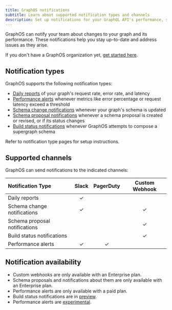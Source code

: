 ```yaml
---
title: GraphOS notifications
subtitle: Learn about supported notification types and channels
description: Set up notifications for your GraphQL API's performance, schema changes, and more. Stay updated and address issues effectively using custom alerts.
---
```


GraphOS can notify your team about changes to your graph and its performance.
These notifications help you stay up-to-date and address issues as they arise.

<Tip>

If you don't have a GraphOS organization yet, [get started here](../../quickstart/cloud/).

</Tip>

## Notification types

GraphOS supports the following notification types:

- [Daily reports](./daily-reports) of your graph's request rate, error rate, and latency
- [Performance alerts](./performance-alerts) whenever metrics like error percentage or request latency exceed a threshold
- [Schema change notifications](./schema-change-integration) whenever your graph's schema is updated
- [Schema proposal notifications](./schema-proposal-integration) whenever a schema proposal is created or revised, or if its status changes
- [Build status notifications](./build-status-notification) whenever GraphOS attempts to compose a supergraph schema

Refer to notification type pages for setup instructions.

## Supported channels

GraphOS can send notifications to the indicated channels:

| Notification Type             | Slack | PagerDuty | Custom Webhook |
| :---------------------------- | :---: | :-------: | :------------: |
| Daily reports                 |   ✓   |           |                |
| Schema change notifications   |   ✓   |           |       ✓        |
| Schema proposal notifications |       |           |       ✓        |
| Build status notifications    |       |           |       ✓        |
| Performance alerts            |   ✓   |     ✓     |                |

## Notification availability

- Custom webhooks are only available with an Enterprise plan.
- Schema proposals and notifications about them are only available with an Enterprise plan.
- Performance alerts are only available with a paid plan.
- Build status notifications are in [preview](/resources/product-launch-stages#preview).
- Performance alerts are [experimental](/resources/product-launch-stages#experimental-features).
